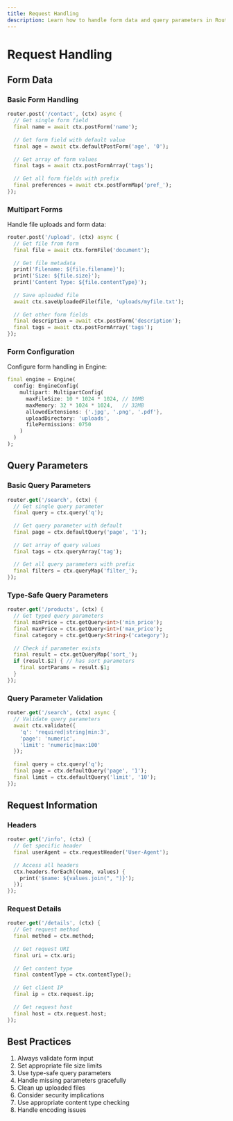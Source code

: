 ```yaml
---
title: Request Handling
description: Learn how to handle form data and query parameters in Routed
---
```


# Request Handling

## Form Data

### Basic Form Handling
```dart
router.post('/contact', (ctx) async {
  // Get single form field
  final name = await ctx.postForm('name');
  
  // Get form field with default value
  final age = await ctx.defaultPostForm('age', '0');
  
  // Get array of form values
  final tags = await ctx.postFormArray('tags');
  
  // Get all form fields with prefix
  final preferences = await ctx.postFormMap('pref_');
});
```

### Multipart Forms

Handle file uploads and form data:

```dart
router.post('/upload', (ctx) async {
  // Get file from form
  final file = await ctx.formFile('document');
  
  // Get file metadata
  print('Filename: ${file.filename}');
  print('Size: ${file.size}');
  print('Content Type: ${file.contentType}');
  
  // Save uploaded file
  await ctx.saveUploadedFile(file, 'uploads/myfile.txt');
  
  // Get other form fields
  final description = await ctx.postForm('description');
  final tags = await ctx.postFormArray('tags');
});
```

### Form Configuration

Configure form handling in Engine:

```dart
final engine = Engine(
  config: EngineConfig(
    multipart: MultipartConfig(
      maxFileSize: 10 * 1024 * 1024, // 10MB
      maxMemory: 32 * 1024 * 1024,   // 32MB
      allowedExtensions: {'.jpg', '.png', '.pdf'},
      uploadDirectory: 'uploads',
      filePermissions: 0750
    )
  )
);
```

## Query Parameters

### Basic Query Parameters
```dart
router.get('/search', (ctx) {
  // Get single query parameter
  final query = ctx.query('q');
  
  // Get query parameter with default
  final page = ctx.defaultQuery('page', '1');
  
  // Get array of query values
  final tags = ctx.queryArray('tag');
  
  // Get all query parameters with prefix
  final filters = ctx.queryMap('filter_');
});
```

### Type-Safe Query Parameters
```dart
router.get('/products', (ctx) {
  // Get typed query parameters
  final minPrice = ctx.getQuery<int>('min_price');
  final maxPrice = ctx.getQuery<int>('max_price');
  final category = ctx.getQuery<String>('category');
  
  // Check if parameter exists
  final result = ctx.getQueryMap('sort_');
  if (result.$2) { // has sort parameters
    final sortParams = result.$1;
  }
});
```

### Query Parameter Validation
```dart
router.get('/search', (ctx) async {
  // Validate query parameters
  await ctx.validate({
    'q': 'required|string|min:3',
    'page': 'numeric',
    'limit': 'numeric|max:100'
  });
  
  final query = ctx.query('q');
  final page = ctx.defaultQuery('page', '1');
  final limit = ctx.defaultQuery('limit', '10');
});
```

## Request Information

### Headers
```dart
router.get('/info', (ctx) {
  // Get specific header
  final userAgent = ctx.requestHeader('User-Agent');
  
  // Access all headers
  ctx.headers.forEach((name, values) {
    print('$name: ${values.join(", ")}');
  });
});
```

### Request Details
```dart
router.get('/details', (ctx) {
  // Get request method
  final method = ctx.method;
  
  // Get request URI
  final uri = ctx.uri;
  
  // Get content type
  final contentType = ctx.contentType();
  
  // Get client IP
  final ip = ctx.request.ip;
  
  // Get request host
  final host = ctx.request.host;
});
```

## Best Practices

1. Always validate form input
2. Set appropriate file size limits
3. Use type-safe query parameters
4. Handle missing parameters gracefully
5. Clean up uploaded files
6. Consider security implications
7. Use appropriate content type checking
8. Handle encoding issues